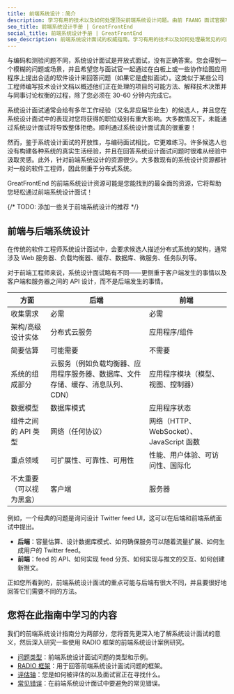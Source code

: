 ```yaml
---
title: 前端系统设计：简介
description: 学习有用的技术以及如何处理顶尖前端系统设计问题。由前 FAANG 面试官撰写。
seo_title: 前端系统设计手册 | GreatFrontEnd
social_title: 前端系统设计手册 | GreatFrontEnd
seo_description: 前端系统设计面试的权威指南。学习有用的技术以及如何处理最常见的问题。由前 FAANG 面试官撰写。
---
```


与编码和测验问题不同，系统设计面试是开放式面试，没有正确答案。您会得到一个模糊的问题或场景，并且希望您与面试官一起通过在白板上或一些协作绘图应用程序上提出合适的软件设计来回答问题（如果它是虚拟面试）。这类似于某些公司工程师编写技术设计文档以概述他们正在处理的项目的可能方法、解释技术决策并与同事讨论权衡的过程，除了您必须在 30-60 分钟内完成它。

系统设计面试通常会给有多年工作经验（又名非应届毕业生）的候选人，并且您在系统设计面试中的表现对您将获得的职位级别有重大影响。大多数情况下，未能通过系统设计面试将导致整体拒绝。顺利通过系统设计面试真的很重要！

然而，鉴于系统设计面试的开放性，与编码面试相比，它更难练习。许多候选人也没有构建各种系统的真实生活经验，并且在回答系统设计面试问题时很难从经验中汲取灵感。此外，针对前端系统设计的资源很少。大多数现有的系统设计资源都针对一般的软件工程师，因此侧重于分布式系统。

GreatFrontEnd 的前端系统设计资源可能是您能找到的最全面的资源，它将帮助您轻松通过前端系统设计面试！

{/* TODO: 添加一些关于前端系统设计的推荐 */}

## 前端与后端系统设计

在传统的软件工程师系统设计面试中，会要求候选人描述分布式系统的架构，通常涉及 Web 服务器、负载均衡器、缓存、数据库、微服务、任务队列等。

对于前端工程师来说，系统设计面试略有不同——更侧重于客户端发生的事情以及客户端和服务器之间的 API 设计，而不是后端发生的事情。

| 方面 | 后端 | 前端 |
| --- | --- | --- |
| 收集需求 | 必需 | 必需 |
| 架构/高级设计实体 | 分布式云服务 | 应用程序/组件 |
| 简要估算 | 可能需要 | 不需要 |
| 系统的组成部分 | 云服务（例如负载均衡器、应用程序服务器、数据库、文件存储、缓存、消息队列、CDN） | 应用程序模块（模型、视图、控制器） |
| 数据模型 | 数据库模式 | 应用程序状态 |
| 组件之间的 API 类型 | 网络（任何协议） | 网络（HTTP、WebSocket）、JavaScript 函数 |
| 重点领域 | 可扩展性、可靠性、可用性 | 性能、用户体验、可访问性、国际化 |
| 不太重要（可以视为黑盒） | 客户端 | 服务器 |

例如，一个经典的问题是询问设计 Twitter feed UI，这可以在后端和前端系统面试中提出。

* **后端**：容量估算、设计数据库模式、如何确保服务可以随着流量扩展、如何生成用户的 Twitter feed。
* **前端**：feed 的 API、如何实现 feed 分页、如何实现与推文的交互、如何创建新推文。

正如您所看到的，前端系统设计面试的重点可能与后端有很大不同，并且要很好地回答它们需要不同的方法。

## 您将在此指南中学习的内容

我们的前端系统设计指南分为两部分，您将首先更深入地了解系统设计面试的意义，然后深入研究一些使用 RADIO 框架的前端系统设计案例研究。

* [问题类型](/system-design/types-of-questions)：前端系统设计面试问题的类型和示例。
* [RADIO 框架](/system-design/framework)：用于回答前端系统设计面试问题的框架。
* [评估轴](/system-design/evaluation-axes)：您是如何被评估的以及面试官正在寻找什么。
* [常见错误](/system-design/common-mistakes)：在前端系统设计面试中要避免的常见错误。
